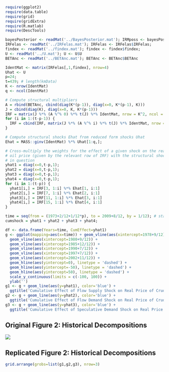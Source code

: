 ```r
require(ggplot2)
require(data.table)
require(grid)
require(gridExtra)
require(R.matlab)
require(DescTools)
```

```r
bayesPosterior <- readMat('../BayesPosterior.mat'); IRMposs <- bayesPosterior$IRMposs
IRFelas <- readMat('../IRFelas.mat'); IRFelas <- IRFelas$IRFelas;
findex <- readMat('../findex.mat'); findex <- findex$findex;
U <- readMat('../U.mat'); U <- U$U
BETAnc <- readMat('../BETAnc.mat'); BETAnc <- BETAnc$BETAnc

IdentMat <- matrix(IRFelas[,1,findex], nrow=4)
Uhat <- U
p=24;
t=439; # length(kmData)
K <- nrow(IdentMat)
q <- ncol(IdentMat)

# Compute structural multipliers
A = rbind(BETAnc, cbind(diag(K*(p-1)), diag(x=0, K*(p-1), K)))
J = cbind(diag(K), diag(x=0, K, K*(p-1)))
IRF = matrix(J %*% (A %^% 0) %*% t(J) %*% IdentMat, nrow = K^2, ncol = 1)
for (i in 1:(t-p-1)) {
  IRF = cbind(IRF, matrix(J %*% (A %^% i) %*% t(J) %*% IdentMat, nrow = K^2, ncol = 1))
}

# Compute structural shocks Ehat from reduced form shocks Uhat
Ehat = MASS::ginv(IdentMat) %*% Uhat[1:q,];

# Cross-multiply the weights for the effect of a given shock on the real
# oil price (given by the relevant row of IRF) with the structural shock
# in question
yhat1 = diag(x=0,t-p,1);
yhat2 = diag(x=0,t-p,1);
yhat3 = diag(x=0,t-p,1);
yhat4 = diag(x=0,t-p,1);
for (i in 1:(t-p)) {
  yhat1[i,] = IRF[3, 1:i] %*% Ehat[1, i:1]
  yhat2[i,] = IRF[7, 1:i] %*% Ehat[2, i:1]
  yhat3[i,] = IRF[11, 1:i] %*% Ehat[3, i:1]
  yhat4[i,] = IRF[15, 1:i] %*% Ehat[4, i:1]
}

time = seq(from = (1973+2/12+1/12*p), to = 2009+8/12, by = 1/12); # starts at 1975.2
cumshock = yhat1 + yhat2 + yhat3 + yhat4;
```

```r
df <- data.frame(Years=time, CumEffect=yhat1)
g <- ggplot(mapping=aes(x=time)) + geom_vline(aes(xintercept=1978+9/12)) +
  geom_vline(aes(xintercept=1980+9/12)) +
  geom_vline(aes(xintercept=1985+12/12)) +
  geom_vline(aes(xintercept=1990+7/12)) +
  geom_vline(aes(xintercept=1997+7/12)) +
  geom_vline(aes(xintercept=2002+11/12)) +
  geom_hline(aes(yintercept=0), linetype = 'dashed') +
  geom_hline(aes(yintercept=-50), linetype = 'dashed') +
  geom_hline(aes(yintercept=50), linetype = 'dashed') +
  scale_y_continuous(limits = c(-100, 100)) +
  ylab('')
g1 <- g + geom_line(aes(y=yhat1), color='blue') +
  ggtitle('Cumulative Effect of Flow Supply Shock on Real Price of Crude Oil')
g2 <- g + geom_line(aes(y=yhat2), color='blue') +
  ggtitle('Cumulative Effect of Flow Demand Shock on Real Price of Crude Oil')
g3 <- g + geom_line(aes(y=yhat3), color='blue') +
  ggtitle('Cumulative Effect of Speculative Demand Shock on Real Price of Crude Oil')
```

## Original Figure 2: Historical Decompositions
![](screenshots_of_paper/Figure2.png)  


## Replicated Figure 2: Historical Decompositions
```r
grid.arrange(grobs=list(g1,g2,g3), nrow=3)
```

